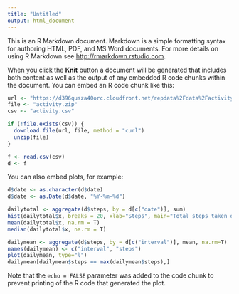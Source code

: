 ```yaml
---
title: "Untitled"
output: html_document
---
```


This is an R Markdown document. Markdown is a simple formatting syntax for authoring HTML, PDF, and MS Word documents. For more details on using R Markdown see <http://rmarkdown.rstudio.com>.

When you click the **Knit** button a document will be generated that includes both content as well as the output of any embedded R code chunks within the document. You can embed an R code chunk like this:

```r
url <- "https://d396qusza40orc.cloudfront.net/repdata%2Fdata%2Factivity.zip"
file <- "activity.zip"
csv <- "activity.csv"

if (!file.exists(csv)) {
  download.file(url, file, method = "curl")
  unzip(file)
}

f <- read.csv(csv)
d <- f
```

You can also embed plots, for example:

```r
d$date <- as.character(d$date)
d$date <- as.Date(d$date, "%Y-%m-%d")

dailytotal <- aggregate(d$steps, by = d[c("date")], sum)
hist(dailytotal$x, breaks = 20, xlab="Steps", main="Total steps taken daily")
mean(dailytotal$x, na.rm = T)
median(dailytotal$x, na.rm = T)

dailymean <- aggregate(d$steps, by = d[c("interval")], mean, na.rm=T)
names(dailymean) <- c("interval", "steps")
plot(dailymean, type="l")
dailymean[dailymean$steps == max(dailymean$steps),]
```

Note that the `echo = FALSE` parameter was added to the code chunk to prevent printing of the R code that generated the plot.
